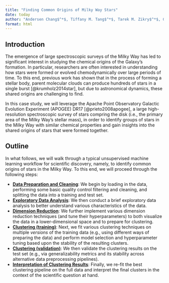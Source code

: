 ```yaml
---
title: "Finding Common Origins of Milky Way Stars"
date: today
author: "Andersen Chang$^*$, Tiffany M. Tang$^*$, Tarek M. Zikry$^*$, Genevera I. Allen"
format: html
---
```


## Introduction

The emergence of large spectroscopic surveys of the Milky Way has led to significant interest in studying the chemical origins of the Galaxy's formation.
In particular, researchers are often interested in understanding how stars were formed or evolved chemodynamically over large periods of time. 
To this end, previous work has shown that in the process of forming a stellar body, parent molecular clouds can produce hundreds of stars in a single burst [@krumholz2014star], but due to astronomical dynamics, these shared origins are challenging to find. 

In this case study, we will leverage the Apache Point Observatory Galactic Evolution Experiment (APOGEE) DR17 [@prieto2008apogee], a large high-resolution spectroscopic survey of stars compring the disk (i.e., the primary area of the Milky Way's stellar mass), in order to identify groups of stars in the Milky Way with similar chemical properties and gain insights into the shared origins of stars that were formed together.

## Outline

In what follows, we will walk through a typical unsupervised machine learning workflow for scientific discovery, namely, to identify common origins of stars in the Milky Way. To this end, we will proceed through the following steps:

- [**Data Preparation and Cleaning**](./notebooks/01-astro-case-study-data.html):
We begin by loading in the data, performing some basic quality control filtering and cleaning, and splitting the data into a training and test set.
- [**Exploratory Data Analysis**](./notebooks/02-astro-case-study-eda.html): 
We then conduct a brief exploratory data analysis to better understand various characteristics of the data.
- [**Dimension Reduction**](./notebooks/03-astro-case-study-dimension-reduction.html): 
We further implement various dimension reduction techniques (and tune their hyperparameters) to both visualize the data in a lower-dimensional space and to prepare for clustering.
- [**Clustering (training)**](./notebooks/04-astro-case-study-clustering-train.html): 
Next, we fit various clustering techniques on multiple *versions* of the training data (e.g., using different ways of preparing the data) and perform model selection and hyperparameter tuning based upon the stability of the resulting clusters.
- [**Clustering (validation)**](./notebooks/05-astro-case-study-clustering-validation.html): 
We then validate the clustering results on the test set (e.g., via generalizability metrics and its stability across alternative data preprocessing pipelines).
- [**Interpretation of Clustering Results**](./notebooks/06-astro-case-study-interpret.html): 
Finally, we re-fit the best clustering pipeline on the full data and interpret the final clusters in the context of the scientific question at hand.
